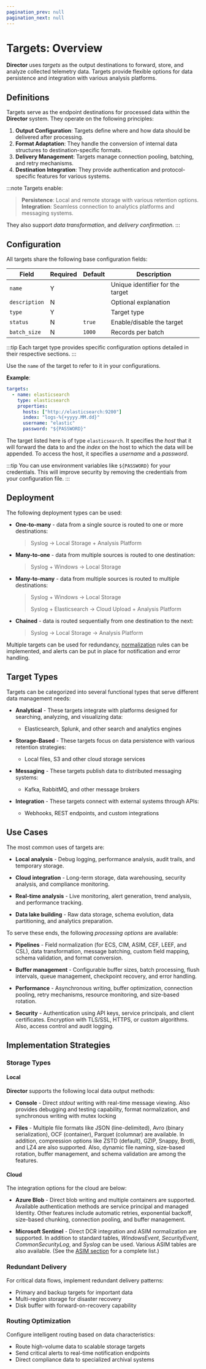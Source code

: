 ```yaml
---
pagination_prev: null
pagination_next: null
---
```


# Targets: Overview

**Director** uses _targets_ as the output destinations to forward, store, and analyze collected telemetry data. Targets provide flexible options for data persistence and integration with various analysis platforms.

## Definitions

Targets serve as the endpoint destinations for processed data within the **Director** system. They operate on the following principles:

1. **Output Configuration**: Targets define where and how data should be delivered after processing.
2. **Format Adaptation**: They handle the conversion of internal data structures to destination-specific formats.
3. **Delivery Management**: Targets manage connection pooling, batching, and retry mechanisms.
4. **Destination Integration**: They provide authentication and protocol-specific features for various systems.

:::note
Targets enable:

> **Persistence**: Local and remote storage with various retention options.\
> **Integration**: Seamless connection to analytics platforms and messaging systems.

They also support _data transformation_, and _delivery confirmation_.
:::

## Configuration

All targets share the following base configuration fields:

|Field|Required|Default|Description|
|---|---|---|---|
|`name`|Y||Unique identifier for the target|
|`description`|N||Optional explanation|
|`type`|Y||Target type|
|`status`|N|`true`|Enable/disable the target|
|`batch_size`|N|`1000`|Records per batch

:::tip
Each target type provides specific configuration options detailed in their respective sections.
:::

Use the `name` of the target to refer to it in your configurations.

**Example**:

```yaml
targets:
  - name: elasticsearch
    type: elasticsearch
    properties:
      hosts: ["http://elasticsearch:9200"]
      index: "logs-%{+yyyy.MM.dd}"
      username: "elastic"
      password: "${PASSWORD}"
```

The target listed here is of type `elasticsearch`. It specifies the _host_ that it will forward the data to and the _index_ on the host to which the data will be appended. To access the host, it specifies a _username_ and a _password_.

:::tip
You can use environment variables like `${PASSWORD}` for your credentials. This will improve security by removing the credentials from your configuration file.
:::

## Deployment

The following deployment types can be used:

* **One-to-many** - data from a single source is routed to one or more destinations:

  > Syslog → Local Storage + Analysis Platform

* **Many-to-one** - data from multiple sources is routed to one destination:

  > Syslog + Windows → Local Storage

* **Many-to-many** - data from multiple sources is routed to multiple destinations:

  > Syslog + Windows → Local Storage
  >
  > Syslog + Elasticsearch → Cloud Upload + Analysis Platform

* **Chained** - data is routed sequentially from one destination to the next:

  > Syslog → Local Storage → Analysis Platform

Multiple targets can be used for redundancy, [normalization](../pipelines/normalization.mdx) rules can be implemented, and alerts can be put in place for notification and error handling.

## Target Types

Targets can be categorized into several functional types that serve different data management needs:

* **Analytical** - These targets integrate with platforms designed for searching, analyzing, and visualizing data:
  * Elasticsearch, Splunk, and other search and analytics engines
  
* **Storage-Based** - These targets focus on data persistence with various retention strategies:
  * Local files, S3 and other cloud storage services
  
* **Messaging** - These targets publish data to distributed messaging systems:
  * Kafka, RabbitMQ, and other message brokers

* **Integration** - These targets connect with external systems through APIs:
  * Webhooks, REST endpoints, and custom integrations

## Use Cases

The most common uses of targets are:

* **Local analysis** - Debug logging, performance analysis, audit trails, and temporary storage.

* **Cloud integration** - Long-term storage, data warehousing, security analysis, and compliance monitoring.

* **Real-time analysis** - Live monitoring, alert generation, trend analysis, and performance tracking.

* **Data lake building** - Raw data storage, schema evolution, data partitioning, and analytics preparation.

To serve these ends, the following _processing options_ are available:

* **Pipelines** - Field normalization (for ECS, CIM, ASIM, CEF, LEEF, and CSL), data transformation, message batching, custom field mapping, schema validation, and format conversion.

* **Buffer management** - Configurable buffer sizes, batch processing, flush intervals, queue management, checkpoint recovery, and error handling.

* **Performance** - Asynchronous writing, buffer optimization, connection pooling, retry mechanisms, resource monitoring, and size-based rotation.

* **Security** - Authentication using API keys, service principals, and client certificates. Encryption with TLS/SSL, HTTPS, or custom algorithms. Also, access control and audit logging.

## Implementation Strategies

### Storage Types

#### Local

**Director** supports the following local data output methods:

* **Console** - Direct _stdout_ writing with real-time message viewing. Also provides debugging and testing capability, format normalization, and synchronous writing with mutex locking

* **Files** - Multiple file formats like JSON (line-delimited), Avro (binary serialization), OCF (container), Parquet (columnar) are available. In addition, compression options like ZSTD (default), GZIP, Snappy, Brotli, and LZ4 are also supported. Also, dynamic file naming, size-based rotation, buffer management, and schema validation are among the features.

#### Cloud

The integration options for the cloud are below:

* **Azure Blob** - Direct blob writing and multiple containers are supported. Available authentication methods are service principal and managed Identity. Other features include automatic retries, exponential backoff, size-based chunking, connection pooling, and buffer management.

* **Microsoft Sentinel** - Direct DCR integration and ASIM normalization are supported. In addition to standard tables, _WindowsEvent_, _SecurityEvent_, _CommonSecurityLog_, and _Syslog_ can be used. Various ASIM tables are also available. (See the [ASIM section](../../appendix.mdx#asim) for a complete list.)

### Redundant Delivery

For critical data flows, implement redundant delivery patterns:

* Primary and backup targets for important data
* Multi-region storage for disaster recovery
* Disk buffer with forward-on-recovery capability

### Routing Optimization

Configure intelligent routing based on data characteristics:

* Route high-volume data to scalable storage targets
* Send critical alerts to real-time notification endpoints
* Direct compliance data to specialized archival systems
